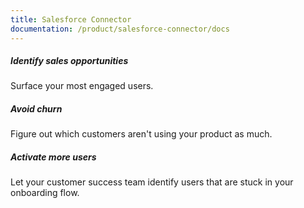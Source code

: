 ```yaml
---
title: Salesforce Connector
documentation: /product/salesforce-connector/docs
---
```


<Section
    divider={false}
    title="Get product usage data into Salesforce. Give product usage context to your sales and customer success teams."
    size="full"
    cols={3}
>
    <div>
        <h5>Identify sales opportunities</h5>
        <p>Surface your most engaged users.</p>
    </div>
    <div>
        <h5>Avoid churn</h5>
        <p>Figure out which customers aren't using your product as much.</p>
    </div>
    <div>
        <h5>Activate more users</h5>
        <p>
            Let your customer success team identify users that are stuck in your onboarding flow.
        </p>
    </div>
</Section>

<Documentation />